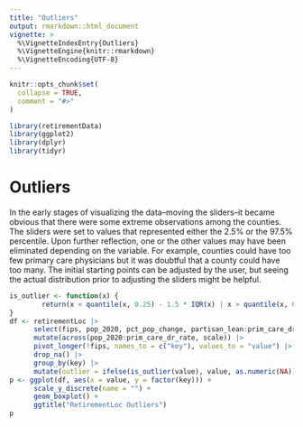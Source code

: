 ```yaml
---
title: "Outliers"
output: rmarkdown::html_document
vignette: >
  %\VignetteIndexEntry{Outliers}
  %\VignetteEngine{knitr::rmarkdown}
  %\VignetteEncoding{UTF-8}
---
```


```r
knitr::opts_chunk$set(
  collapse = TRUE,
  comment = "#>"
)
```

```r
library(retirementData)
library(ggplot2)
library(dplyr)
library(tidyr)
```

# Outliers

In the early stages of visualizing the data--moving the sliders--it became obvious that there were some extreme observations among the counties.  The sliders were set to values that represented either the 2.5% or the 97.5% percentile.  Upon further reflection, one or the other values may have been eliminated depending on the variable.  For example, counties could have too few primary care physicians but it was doubtful that a county could have too many.  The initial starting points can be adjusted by the user, but seeing the actual distribution prior to adjusting the sliders might be helpful.

```r
is_outlier <- function(x) {
        return(x < quantile(x, 0.25) - 1.5 * IQR(x) | x > quantile(x, 0.75) + 1.5 * IQR(x))
}
df <- retirementLoc |> 
      select(fips, pop_2020, pct_pop_change, partisan_lean:prim_care_dr_rate) |> 
      mutate(across(pop_2020:prim_care_dr_rate, scale)) |> 
      pivot_longer(!fips, names_to = c("key"), values_to = "value") |> 
      drop_na() |> 
      group_by(key) |> 
      mutate(outlier = ifelse(is_outlier(value), value, as.numeric(NA)))
p <- ggplot(df, aes(x = value, y = factor(key))) +
      scale_y_discrete(name = "") +
      geom_boxplot() + 
      ggtitle("RetirementLoc Outliers")
p
```

